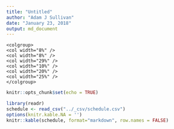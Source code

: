 ```yaml
---
title: "Untitled"
author: "Adam J Sullivan"
date: "January 23, 2018"
output: md_document
---
```


```
<colgroup>
<col width="8%" />
<col width="8%" />
<col width="29%" />
<col width="10%" />
<col width="20%" />
<col width="25%" />
</colgroup>
```



```r
knitr::opts_chunk$set(echo = TRUE)
```

```r
library(readr)
schedule <- read_csv("../_csv/schedule.csv")
options(knitr.kable.NA = '')
knitr::kable(schedule, format="markdown", row.names = FALSE)
```

